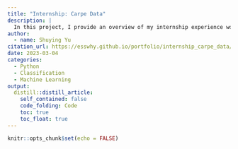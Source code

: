 ```yaml
---
title: "Internship: Carpe Data"
description: |
  In this project, I provide an overview of my internship experience working with multi-label classification models on social media sites for insurance fraud risks. 
author:
  - name: Shuying Yu
citation_url: https://esswhy.github.io/portfolio/internship_carpe_data/
date: 2023-03-04
categories:
  - Python
  - Classification
  - Machine Learning
output:
  distill::distill_article:
    self_contained: false
    code_folding: Code
    toc: true
    toc_float: true
---
```



```r
knitr::opts_chunk$set(echo = FALSE)
```




